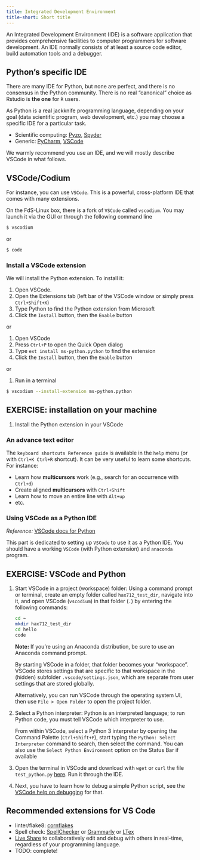```yaml
---
title: Integrated Development Environment
title-short: Short title
---
```


An Integrated Development Environment (IDE) is a software application that provides comprehensive facilities to computer programmers for software development. An IDE normally consists of at least a source code editor, build automation tools and a debugger.

## Python's specific IDE

There are many IDE for Python, but none are perfect, and there is no consensus in the Python community. There is no real "canonical" choice as Rstudio is **the one** for `R` users.

As Python is a real jackknife programming language, depending on your goal (data scientific program, web development, etc.) you may choose a specific IDE for a particular task.

- Scientific computing: [Pyzo](https://pyzo.org/), [Spyder](https://www.spyder-ide.org/)
- Generic: [PyCharm](https://www.jetbrains.com/pycharm/), [VSCode](https://code.visualstudio.com/)

We warmly recommend you use an IDE, and we will mostly describe VSCode in what follows.

## VSCode/Codium

For instance, you can use `VSCode`. This is a powerful, cross-platform IDE that comes with many extensions.

On the FdS-Linux box, there is a fork of `VSCode` called `vscodium`.
You may launch it via the GUI or through the following command line

```bash
$ vscodium
```

or 

```bash
$ code
```

### Install a VSCode extension

We will install the Python extension.
To install it:

1. Open VSCode.
2. Open the Extensions tab (left bar of the VSCode window or simply press `Ctrl+Shift+X`)
3. Type Python to find the Python extension from Microsoft
4. Click the `Install` button, then the `Enable` button

or

1. Open VSCode
2. Press `Ctrl+P` to open the Quick Open dialog
3. Type `ext install ms-python.python` to find the extension
4. Click the `Install` button, then the `Enable` button

or

1. Run in a terminal

```bash
$ vscodium --install-extension ms-python.python
```

::: {.callout-important appearance='default' icon="false"}
## EXERCISE: installation on your machine
1. Install the Python extension in your VSCode
:::

### An advance text editor

The `keyboard shortcuts Reference guide` is available in the `help` menu (or with `Ctrl+K Ctrl+R` shortcut).
It can be very useful to learn some shortcuts.
For instance:

- Learn how **multicursors** work (e.g., search for an occurrence with `Ctrl+d`)
- Create aligned **multicursors** with `Ctrl+Shift`
- Learn how to move an entire line with `Alt+up`
- etc.

### Using VSCode as a Python IDE

*Reference:* [VSCode docs for Python](https://code.visualstudio.com/docs/python/python-tutorial)
  
This part is dedicated to setting up `VSCode` to use it as a Python IDE. You should have a working `VSCode` (with Python extension) and `anaconda` program.

::: {.callout-important appearance='default' icon="false"}
##  EXERCISE: VSCode and Python

1. Start VSCode in a project (workspace) folder: Using a command prompt or terminal, create an empty folder called `hax712_test_dir`, navigate into it, and open VSCode (`vscodium`) in that folder (`.`) by entering the following commands:

    ```bash
    cd ~
    mkdir hax712_test_dir
    cd hello
    code
    ```
    **Note:** If you're using an Anaconda distribution, be sure to use an Anaconda command prompt.

    By starting VSCode in a folder, that folder becomes your "workspace". VSCode stores settings that are specific to that workspace in the (hidden) subfolder `.vscode/settings.json`, which are separate from user settings that are stored globally.

    Alternatively, you can run VSCode through the operating system UI, then use `File > Open Folder` to open the project folder.

2. Select a Python interpreter: Python is an interpreted language; to run Python code, you must tell VSCode which interpreter to use.

    From within VSCode, select a Python 3 interpreter by opening the Command Palette (`Ctrl+Shift+P`), start typing the `Python: Select Interpreter` command to search, then select the command. You can also use the `Select Python Environment` option on the Status Bar if available

3. Open the terminal in VSCode and download with `wget` or `curl` the file `test_python.py` [here](https://raw.githubusercontent.com/josephsalmon/HAX712X/main/Courses/IDE/test_python.py). Run it through the IDE.


4. Next, you have to learn how to debug a simple Python script, see the [VSCode help on debugging](https://code.visualstudio.com/docs/python/debuggings) for that.
:::

## Recommended extensions for VS Code

- linter/flake8: [cornflakes](https://marketplace.visualstudio.com/items?itemName=kevinglasson.cornflakes-linter)
- Spell check: [SpellChecker](https://marketplace.visualstudio.com/items?itemName=streetsidesoftware.code-spell-checker) or [Grammarly](https://marketplace.visualstudio.com/items?itemName=znck.grammarly) or [LTex](https://marketplace.visualstudio.com/items?itemName=valentjn.vscode-ltex)
- [Live Share](https://marketplace.visualstudio.com/items?itemName=MS-vsliveshare.vsliveshare)  to collaboratively edit and debug with others in real-time, regardless of your programming language.
- TODO: complete!